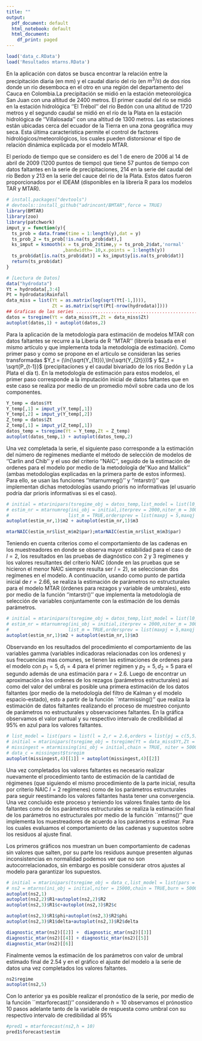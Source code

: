 ```yaml
---
title: ""
output:
  pdf_document: default
  html_notebook: default
  html_document:
    df_print: paged
---
```

```r
load('data_c.RData')
load('Resultados mtarns.RData')
```

En la aplicación con datos se busca encontrar la relación entre la precipitación diaria (en mm) y el caudal diario del río (en $m^3/s$) de dos ríos donde un río desemboca en el otro en una región del departamento del Cauca en Colombia.La precipitación se midió en la estación meteorológica San Juan con una altitud de 2400 metros. El primer caudal del río se midió en la estación hidrológica ''El Trébol'' del río Bedón con una altitud de 1720 metros y el segundo caudal se midió en el río de la Plata en la estación hidrológica de ''Villalosada'' con una altitud de 1300 metros. Las estaciones están ubicadas cerca del ecuador de la Tierra en una zona geográfica muy seca. Esta última característica permite el control de factores hidrológicos/meteorológicos, los cuales pueden distorsionar el tipo de relación dinámica explicada por el modelo MTAR.

El período de tiempo que se considero es del 1 de enero de 2006 al 14 de abril de 2009 (1200 puntos de tiempo) que tiene 57 puntos de tiempo con datos faltantes en la serie de precipitaciones, 214 en la serie del caudal del río Bedon y 213 en la serie del cauce del río de la Plata. Estos datos fueron proporcionados por el IDEAM (disponibles en la librería R para los modelos TAR y MTAR).

```r
# install.packages("devtools")
# devtools::install_github("adrincont/BMTAR",force = TRUE)
library(BMTAR)
library(zoo)
library(patchwork)
imput_y = function(y){
  ts_prob = data.frame(time = 1:length(y),dat = y)
  ts_prob_2 = ts_prob[!is.na(ts_prob$dat),]
  ks_imput = ksmooth(x = ts_prob_2$time,y = ts_prob_2$dat,'normal'
                     ,bandwidth= 10,x.points = 1:length(y))
  ts_prob$dat[is.na(ts_prob$dat)] = ks_imput$y[is.na(ts_prob$dat)]
  return(ts_prob$dat)
}
```

```r
# [Lectura de Datos]
data("hydrodata")
Yt = hydrodata[,3:4]
Pt = hydrodata$Rainfall
data_miss = list(Yt = as.matrix(log(sqrt(Yt[-1,]))),
                 Zt = as.matrix(sqrt(Pt[-nrow(hydrodata)])))
## Graficas de las series ..................................................####
datos = tsregime(Yt = data_miss$Yt,Zt = data_miss$Zt)
autoplot(datos,1) + autoplot(datos,2)
```

Para la aplicación de la metodología para estimación de modelos MTAR con datos faltantes se recurre a la Liberia de R ‘’MTAR’’ (librería basada en el mismo artículo y que implementa toda la metodología de estimación). Como primer paso y como se propone en el articulo se consideran las series transformadas $Y_t = (\ln{\sqrt(Y_{1t}}),\ln(\sqrt{Y_{2t}}))$ y $Z_t = \sqrt{P_{t-1}}$ (precipitaciones y el caudal bivariado de los ríos Bedón y La Plata el día t). En la metodología de estimación para estos modelos, el primer paso corresponde a la imputación inicial de datos faltantes que en este caso se realiza por medio de un promedio móvil sobre cada uno de los componentes.

```r
Y_temp = datos$Yt
Y_temp[,1] = imput_y(Y_temp[,1])
Y_temp[,2] = imput_y(Y_temp[,2])
Z_temp = datos$Zt
Z_temp[,1] = imput_y(Z_temp[,1])
datos_temp = tsregime(Yt = Y_temp,Zt = Z_temp)
autoplot(datos_temp,1) + autoplot(datos_temp,2)
```

Una vez completada la serie, el siguiente paso corresponde a la estimación del número de regímenes mediante el método de selección de modelos de ''Carlin and Chib'' y el uso del criterio ''NAIC'', seguido de la estimación de ordenes para el modelo por medio de la metodología de ''Kuo and Mallick'' (ambas metodologías explicadas en la primera parte de estos informes). Para ello, se usan las funciones ''mtarnumreg()'' y ''mtarstr()'' que implementan dichas metodologías usando prioris no informativas (el usuario podría dar prioris informativas si es el caso).

```r
# initial = mtarinipars(tsregime_obj = datos_temp,list_model = list(l0_max = 3),method = 'KUO')
# estim_nr = mtarnumreg(ini_obj = initial,iterprev = 2000,niter_m = 3000,burn_m = 1000,
#                      list_m = TRUE,ordersprev = list(maxpj = 5,maxqj = 0,maxdj = 5))
autoplot(estim_nr,1)$m2 + autoplot(estim_nr,1)$m3
```

```r
mtarNAIC(estim_nr$list_m$m2$par);mtarNAIC(estim_nr$list_m$m3$par)
```

Teniendo en cuenta criterios como el comportamiento de las cadenas en los muestreadores en donde se observa mayor estabilidad para el caso de $l=2$, los resultados en las pruebas de diagnóstico con 2 y 3 regímenes y los valores resultantes del criterio NAIC (donde en las pruebas que se hicieron el menor NAIC siempre resulta ser $l=2$), se seleccionan dos regímenes en el modelo. A continuación, usando como punto de partida inicial de $r = 2.66$, se realiza la estimación de parámetros no estructurales para el modelo MTAR (órdenes para rezagos y variable de umbrales), esto por medio de la función ''mtarstr()'' que implementa la metodología de selección de variables conjuntamente con la estimación de los demás parámetros.

```r
# initial = mtarinipars(tsregime_obj = datos_temp,list_model = list(l0_max = 3),method = 'KUO')
# estim_nr = mtarnumreg(ini_obj = initial,iterprev = 2000,niter_m = 3000,burn_m = 1000,
#                      list_m = TRUE,ordersprev = list(maxpj = 5,maxqj = 0,maxdj = 5))
autoplot(estim_nr,1)$m2 + autoplot(estim_nr,1)$m3
```

Observando en los resultados del procedimiento el comportamiento de las variables gamma (variables indicadoras relacionadas con los ordenes) y sus frecuencias mas comunes, se tienen las estimaciones de ordenes para el modelo con $p_1 = 5,d_1 = 4$ para el primer regimen y $p_2 = 5,d_2 = 5$ para el segundo además de una estimación para $r = 2.6$. Luego de encontrar un aproximación a los ordenes de los rezagos (parámetros estructurales) así como del valor del umbral es posible una primera estimación de los datos faltantes (por medio de la metodología del filtro de Kalman y el modelo espacio-estado), esto a partir de la función ``mtarmissing()'' que realiza la estimación de datos faltantes realizando el proceso de muestreo conjunto de parámetros no estructurales y observaciones faltantes. En la gráfica observamos el valor puntual y su respectivo intervalo de credibilidad al 95\% en azul para los valores faltantes.

```r
# list_model = list(pars = list(l = 2,r = 2.6,orders = list(pj = c(5,5),dj = c(4,5))))
# initial = mtarinipars(tsregime_obj = tsregime(Yt = data_miss$Yt,Zt = data_miss$Zt),list_model = list_model)
# missingest = mtarmissing(ini_obj = initial,chain = TRUE, niter = 5000,burn = 1000)
# data_c = missingest$tsregim
autoplot(missingest,4)[[1]] + autoplot(missingest,4)[[2]]
```

Una vez completados los valores faltantes es necesario realizar nuevamente el procedimiento tanto de estimación de la cantidad de régimenes (que siguiendo el mismo procedimiento de la parte inicial, resulta por criterio NAIC $l=2$ regímenes) como de los parámetros estructurales para seguir reestimando los valores faltantes hasta tener una convergencia. Una vez concluido este proceso y teniendo los valores finales tanto de los faltantes como de los parámetros estructurales se realiza la estimación final de los parámetros no estructurales por medio de la función ``mtarns()'' que implementa los muestreadores de acuerdo a los parámetros a estimar. Para los cuales evaluamos el comportamiento de las cadenas y supuestos sobre los residuos al ajuste final.

Los primeros gráficos nos muestran un buen comportamiento de cadenas sin valores que salten, por su parte los residuos aunque presenten algunas inconsistencias en normalidad podemos ver que no son autocorrelacionados, sin embargo es posible considerar otros ajustes al modelo para garantizar los supuestos.

```r
# initial = mtarinipars(tsregime_obj = data_c,list_model = list(pars = list(l = 2,orders = list(pj = c(5,5),dj = c(4,5)))))
# ns2 = mtarns(ini_obj = initial,niter = 15000,chain = TRUE,burn = 5000,r_init = 2.6)
autoplot(ns2,1)
autoplot(ns2,2)$R1+autoplot(ns2,2)$R2
autoplot(ns2,3)$R1$c+autoplot(ns2,3)$R2$c
```
```r
autoplot(ns2,3)$R1$phi+autoplot(ns2,3)$R2$phi
autoplot(ns2,3)$R1$delta+autoplot(ns2,3)$R2$delta
```
```r
diagnostic_mtar(ns2)[[2]] +  diagnostic_mtar(ns2)[[3]]
diagnostic_mtar(ns2)[[4]] + diagnostic_mtar(ns2)[[5]]
diagnostic_mtar(ns2)[[6]]
```

Finalmente vemos la estimación de los parámetros con valor de umbral estimado final de 2.54 y en el gráfico el ajuste del modelo a la serie de datos una vez completados los valores faltantes.

```r
ns2$regime
autoplot(ns2,5)
```

Con lo anterior ya es posible realizar el pronóstico de la serie, por medio de la función ``mtarforecast()'' considerando $h = 10$ observamos el prónostico 10 pasos adelante tanto de la variable de respuesta como umbral con su respectivo intervalo de credibilidad al 95\% 

```r
#pred1 = mtarforecast(ns2,h = 10)
pred1$forecast$estim
```

